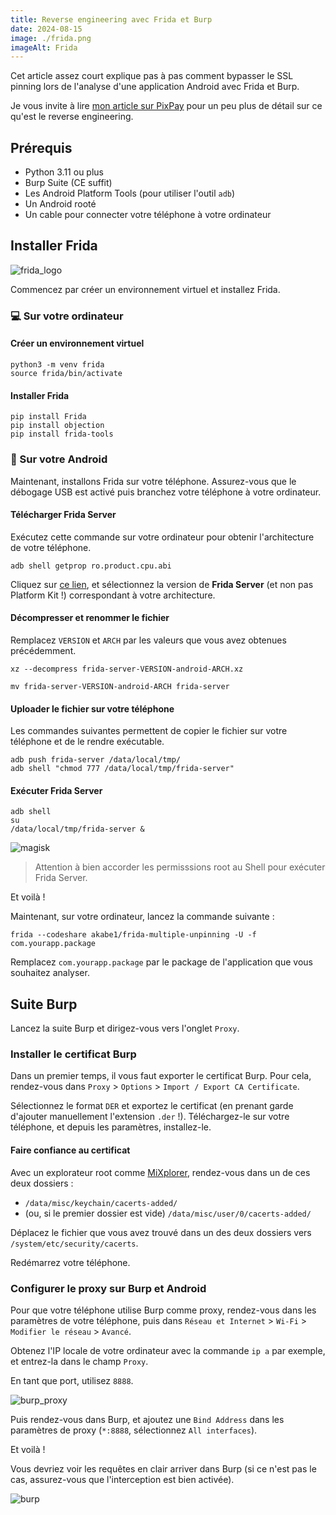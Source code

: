 ```yaml
---
title: Reverse engineering avec Frida et Burp
date: 2024-08-15
image: ./frida.png
imageAlt: Frida
---
```


Cet article assez court explique pas à pas comment bypasser le SSL pinning lors de l'analyse d'une application Android avec Frida et Burp.

Je vous invite à lire [mon article sur PixPay](http://localhost:8000/reverse-eng-pixpay/) pour un peu plus de détail sur ce qu'est le reverse engineering.

## Prérequis

* Python 3.11 ou plus
* Burp Suite (CE suffit)
* Les Android Platform Tools (pour utiliser l'outil `adb`)
* Un Android rooté
* Un cable pour connecter votre téléphone à votre ordinateur

## Installer Frida

![frida_logo](./frida_logo.png)

Commencez par créer un environnement virtuel et installez Frida.

### 💻 Sur votre ordinateur 

#### Créer un environnement virtuel

```
python3 -m venv frida
source frida/bin/activate
```

#### Installer Frida

```
pip install Frida
pip install objection
pip install frida-tools
```

### 📱 Sur votre Android 

Maintenant, installons Frida sur votre téléphone. Assurez-vous que le débogage USB est activé puis branchez votre téléphone à votre ordinateur.

#### Télécharger Frida Server

Exécutez cette commande sur votre ordinateur pour obtenir l'architecture de votre téléphone.

```
adb shell getprop ro.product.cpu.abi
```

Cliquez sur [ce lien](https://github.com/frida/frida/releases), et sélectionnez la version de **Frida Server** (et non pas Platform Kit !) correspondant à votre architecture.

#### Décompresser et renommer le fichier

Remplacez `VERSION` et `ARCH` par les valeurs que vous avez obtenues précédemment.

```
xz --decompress frida-server-VERSION-android-ARCH.xz

mv frida-server-VERSION-android-ARCH frida-server
```

#### Uploader le fichier sur votre téléphone

Les commandes suivantes permettent de copier le fichier sur votre téléphone et de le rendre exécutable.

```
adb push frida-server /data/local/tmp/
adb shell "chmod 777 /data/local/tmp/frida-server"
```

#### Exécuter Frida Server

```
adb shell
su
/data/local/tmp/frida-server &
```

![magisk](./magisk.jpg)

> Attention à bien accorder les permisssions root au Shell pour exécuter Frida Server.

Et voilà !

Maintenant, sur votre ordinateur, lancez la commande suivante :

```
frida --codeshare akabe1/frida-multiple-unpinning -U -f com.yourapp.package
```

Remplacez `com.yourapp.package` par le package de l'application que vous souhaitez analyser.

## Suite Burp

Lancez la suite Burp et dirigez-vous vers l'onglet `Proxy`.

### Installer le certificat Burp

Dans un premier temps, il vous faut exporter le certificat Burp. Pour cela, rendez-vous dans `Proxy` > `Options` > `Import / Export CA Certificate`.

Sélectionnez le format `DER` et exportez le certificat (en prenant garde d'ajouter manuellement l'extension `.der` !). Téléchargez-le sur votre téléphone, et depuis les paramètres, installez-le.

#### Faire confiance au certificat 

Avec un explorateur root comme [MiXplorer](https://mixplorer.com), rendez-vous dans un de ces deux dossiers :
* `/data/misc/keychain/cacerts-added/`
* (ou, si le premier dossier est vide) `/data/misc/user/0/cacerts-added/`

Déplacez le fichier que vous avez trouvé dans un des deux dossiers vers `/system/etc/security/cacerts`.

Redémarrez votre téléphone.

### Configurer le proxy sur Burp et Android

Pour que votre téléphone utilise Burp comme proxy, rendez-vous dans les paramètres de votre téléphone, puis dans `Réseau et Internet` > `Wi-Fi` > `Modifier le réseau` > `Avancé`.

Obtenez l'IP locale de votre ordinateur avec la commande `ip a` par exemple, et entrez-la dans le champ `Proxy`.

En tant que port, utilisez `8888`.

![burp_proxy](./burp_proxy.png)

Puis rendez-vous dans Burp, et ajoutez une `Bind Address` dans les paramètres de proxy (`*:8888`, sélectionnez `All interfaces`).

Et voilà !

Vous devriez voir les requêtes en clair arriver dans Burp (si ce n'est pas le cas, assurez-vous que l'interception est bien activée).

![burp](./burp.png)
